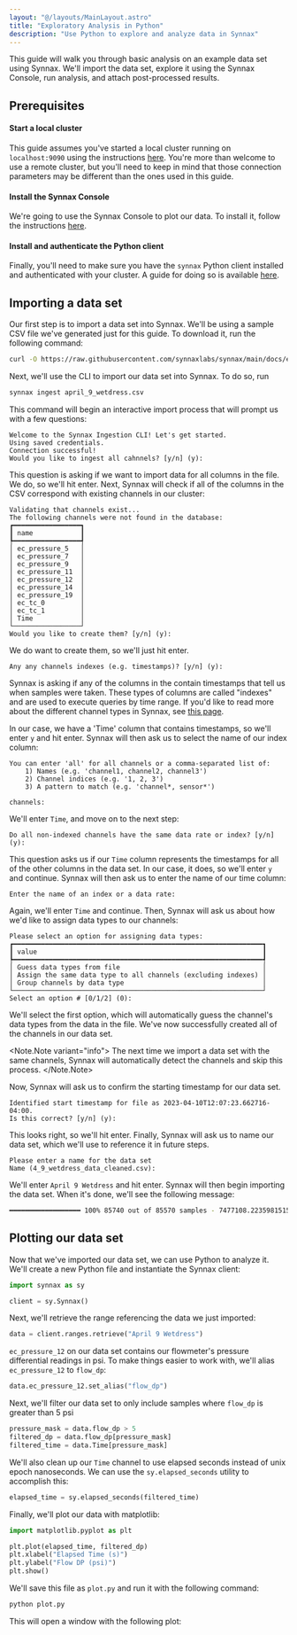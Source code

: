 ```yaml
---
layout: "@/layouts/MainLayout.astro"
title: "Exploratory Analysis in Python"
description: "Use Python to explore and analyze data in Synnax"
---
```



This guide will walk you through basic analysis on an example data set using Synnax.
We'll import the data set, explore it using the Synnax Console, run analysis, and
attach post-processed results.

## Prerequisites

#### Start a local cluster

This guide assumes you've started a local cluster running on `localhost:9090` using the
instructions [here](/reference/cluster/quick-start). You're more than welcome to use a remote
cluster, but you'll need to keep in mind that those connection parameters may be different
than the ones used in this guide.

#### Install the Synnax Console

We're going to use the Synnax Console to plot our data. To install it, follow 
the instructions [here](/reference/console/get-started).

#### Install and authenticate the Python client

Finally, you'll need to make sure you have the `synnax` Python client installed and 
authenticated with your cluster. A guide for doing so is available [here](/reference/python-client/get-started).

## Importing a data set

Our first step is to import a data set into Synnax. We'll be using a sample CSV file 
we've generated just for this guide. To download it, run the following command:

```bash
curl -O https://raw.githubusercontent.com/synnaxlabs/synnax/main/docs/examples/april_9_wetdress.csv
```

Next, we'll use the CLI to import our data set into Synnax. To do so, run 

```bash
synnax ingest april_9_wetdress.csv
```

This command will begin an interactive import process that will prompt us with a few 
questions:

```
Welcome to the Synnax Ingestion CLI! Let's get started.
Using saved credentials.
Connection successful!
Would you like to ingest all cahnnels? [y/n] (y):
```

This question is asking if we want to import data for all columns in the file. We do,
so we'll hit enter. Next, Synnax will check if all of the columns in the CSV correspond
with existing channels in our cluster:

```
Validating that channels exist...
The following channels were not found in the database:
┏━━━━━━━━━━━━━━━━━┓
┃ name            ┃
┡━━━━━━━━━━━━━━━━━┩
│ ec_pressure_5   │
│ ec_pressure_7   │
│ ec_pressure_9   │
│ ec_pressure_11  │
│ ec_pressure_12  │
│ ec_pressure_14  │
│ ec_pressure_19  │
│ ec_tc_0         │
│ ec_tc_1         │
│ Time            │
└─────────────────┘
Would you like to create them? [y/n] (y): 
```

We do want to create them, so we'll just hit enter. 

```
Any any channels indexes (e.g. timestamps)? [y/n] (y):
```

Synnax is asking if any of the columns in the contain timestamps that tell us when
samples were taken. These types of columns are called "indexes" and are used to execute
queries by time range. If you'd like to read more about the different channel types in
Synnax, see [this page](/reference/concepts/channels).

In our case, we have a 'Time' column that contains timestamps, so we'll enter `y` and hit
enter. Synnax will then ask us to select the name of our index column:

```
You can enter 'all' for all channels or a comma-separated list of:
    1) Names (e.g. 'channel1, channel2, channel3')
    2) Channel indices (e.g. '1, 2, 3')
    3) A pattern to match (e.g. 'channel*, sensor*')
    
channels: 
```

We'll enter `Time`, and move on to the next step:

```
Do all non-indexed channels have the same data rate or index? [y/n] (y): 
```

This question asks us if our `Time` column represents the timestamps for all of the other
columns in the data set. In our case, it does, so we'll enter `y` and continue. Synnax
will then ask us to enter the name of our time column:

```
Enter the name of an index or a data rate: 
```

Again, we'll enter `Time` and continue. Then, Synnax will ask us about how we'd like
to assign data types to our channels:

```
Please select an option for assigning data types:
┏━━━━━━━━━━━━━━━━━━━━━━━━━━━━━━━━━━━━━━━━━━━━━━━━━━━━━━━━━━━━━━━┓
┃ value                                                         ┃
┡━━━━━━━━━━━━━━━━━━━━━━━━━━━━━━━━━━━━━━━━━━━━━━━━━━━━━━━━━━━━━━━┩
│ Guess data types from file                                    │
│ Assign the same data type to all channels (excluding indexes) │
│ Group channels by data type                                   │
└───────────────────────────────────────────────────────────────┘
Select an option # [0/1/2] (0): 
```

We'll select the first option, which will automatically guess the channel's data types
from the data in the file. We've now successfully created all of the channels in our
data set.

<Note.Note variant="info">
 The next time we import a data set with the same channels, Synnax will
automatically detect the channels and skip this process.
</Note.Note>

Now, Synnax will ask us to confirm the starting timestamp for our data set.

```
Identified start timestamp for file as 2023-04-10T12:07:23.662716-04:00.
Is this correct? [y/n] (y): 
```

This looks right, so we'll hit enter. Finally, Synnax will ask us to name our data set,
which we'll use to reference it in future steps.

```
Please enter a name for the data set
Name (4_9_wetdress_data_cleaned.csv): 
```

We'll enter `April 9 Wetdress` and hit enter. Synnax will then begin importing the data
set. When it's done, we'll see the following message:

```bash
━━━━━━━━━━━━━━━━━━ 100% 85740 out of 85570 samples - 7477108.2235981515 samples/s
```

## Plotting our data set

Now that we've imported our data set, we can use Python to analyze it. We'll create a 
new Python file and instantiate the Synnax client:

```python
import synnax as sy

client = sy.Synnax()
```

Next, we'll retrieve the range referencing the data we just imported:

```python
data = client.ranges.retrieve("April 9 Wetdress")
```

`ec_pressure_12` on our data set contains our flowmeter's pressure differential readings 
in psi. To make things easier to work with, we'll alias `ec_pressure_12` to `flow_dp`:

```python
data.ec_pressure_12.set_alias("flow_dp")
```

Next, we'll filter our data set to only include samples where `flow_dp` is greater than 
5 psi

```python
pressure_mask = data.flow_dp > 5
filtered_dp = data.flow_dp[pressure_mask]
filtered_time = data.Time[pressure_mask]
```

We'll also clean up our `Time` channel to use elapsed seconds instead of unix epoch 
nanoseconds. We can use the `sy.elapsed_seconds` utility to accomplish this:

```python
elapsed_time = sy.elapsed_seconds(filtered_time)
```

Finally, we'll plot our data with matplotlib:

```python
import matplotlib.pyplot as plt

plt.plot(elapsed_time, filtered_dp)
plt.xlabel("Elapsed Time (s)")
plt.ylabel("Flow DP (psi)")
plt.show()
```

We'll save this file as `plot.py` and run it with the following command:

```bash
python plot.py
```

This will open a window with the following plot:

<Image client:only="react" id="guides/analyst/exploratory-analysis-in-python/filter-results" themed={false} />
